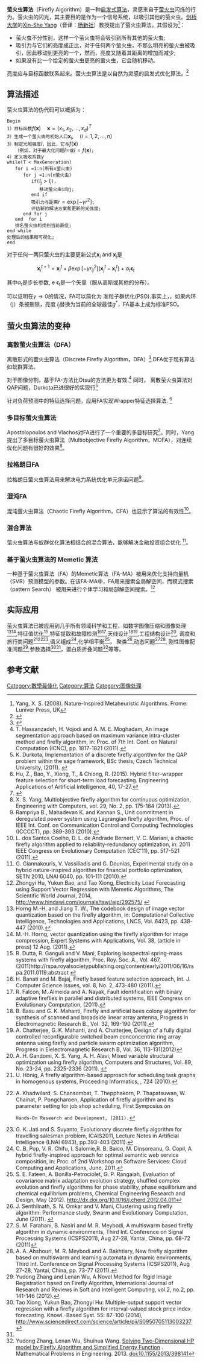 {{expand|time=2013-05-19T03:39:42+00:00}}
'''萤火虫算法'''（Firefly Algorithm）是一种[[元启发算法|启发式算法]]，灵感来自于[[螢火蟲|萤火虫]]闪烁的行为。萤火虫的闪光，其主要目的是作为一个信号系统，以吸引其他的萤火虫。[[剑桥大学|剑桥大学]]的[[杨新社|Xin-She Yang]]（音译：[[杨新社|杨新社]]）教授提出了萤火虫算法，其假设为<ref> Yang, X. S. (2008). Nature-Inspired Metaheuristic Algorithms. Frome: Luniver Press, UK</ref>：
* 萤火虫不分性别，这样一个萤火虫将会吸引到所有其他的萤火虫;
* 吸引力与它们的亮度成正比，对于任何两个萤火虫，不那么明亮的萤火虫被吸引，因此移动到更亮的一个，然而，亮度又随着其距离的增加而减少;
* 如果没有比一个给定的萤火虫更亮的萤火虫，它会随机移动。
亮度应与目标函数联系起来。萤火虫算法是以自然为灵感的启发式优化算法。<ref>{{Cite web |url=http://www.mathworks.com/matlabcentral/fileexchange/29693-firefly-algorithm/content/fa_mincon.m |title=存档副本 |accessdate=2013-05-18 |archive-date=2013-05-21 |archive-url=https://web.archive.org/web/20130521225656/http://www.mathworks.com/matlabcentral/fileexchange/29693-firefly-algorithm/content/fa_mincon.m |dead-url=no }}</ref>

==算法描述==
萤火虫算法的伪代码可以概括为：
 Begin
 1）目标函数<math> f(\mathbf{x}) \quad \mathbf{x}=(x_1, x_2, ..., x_d)^T </math>
 2）生成一个萤火虫的初始人口<math> \mathbf{x}_i, \quad (i=1,2,...,n) </math>
 3）制定光照强度<math>I</math>，因此，它与<math>f(\mathbf{x})</math>
    （例如，对于最大化问题<math>I \propto </math>或<math>I=f(\mathbf{x})</math>;
 4）定义吸收系数<math>\gamma </math>
 while(T < MaxGeneration)
    for i =1:n(所有n萤火虫)
       for j =1:n(n萤火虫)
          if(<math> I_j > I_i</math>)，
             移动萤火虫i向j;
          end if
          吸引力与距离<math>r =\exp[ - \gamma r^2]</math>;
          评估新的解决方案和更新的光强度;
       end for j
    end  for i
    排名萤火虫和找到当前最佳;
 end while
 处理后的结果和可视化;
 end

对于任何一两只萤火虫的主要更新公式<math>\mathbf{x}_i </math> and <math>\mathbf{x}_j </math>是
:: <math>\mathbf{x}_i^{t+1}=\mathbf{x}_i^t + \beta \exp[-\gamma r_{ij}^2] (\mathbf{x}_j^t - \mathbf{x}_i^t) +\alpha_t \boldsymbol{\epsilon}_t </math>
其中<math>\alpha_t </math>是步长参数, e <math>\boldsymbol{\epsilon}_t </math>是一个矢量（服从高斯或其他的分布）。

可以证明在<math>\gamma \rightarrow 0 </math>的情况，FA可以简化为 准粒子群优化(PSO).事实上，，如果内环（j）条被删除，亮度
<math>I_j</math>替换为当前的全球最佳<math>g^*</math>，FA基本上成为标准PSO。

==萤火虫算法的变种==
===离散萤火虫算法（DFA）===

离散形式的萤火虫算法（Discrete Firefly Algorithm，DFA）<ref>{{cite journal |first=M. K. |last=Sayadi |first2=R. |last2=Ramezanian |first3=N. |last3=Ghaffari-Nasab |title=A discrete firefly meta-heuristic with local search for makespan minimization in permutation flow shop scheduling problems |journal=Int. J. of Industrial Engineering Computations |volume=1 |issue= |pages=1–10 |year=2010 |url=http://growingscience.com/ijiec/VOL1/IJIEC_2010_7.pdf |access-date=2013-05-21 |archive-date=2013-10-13 |archive-url=https://web.archive.org/web/20131013153351/http://growingscience.com/ijiec/VOL1/IJIEC_2010_7.pdf |dead-url=no }}</ref>
DFA优于现有算法如蚁群算法。

对于图像分割，基于FA-方法比Otsu的方法更为有效.<ref>T. Hassanzadeh, H. Vojodi and A. M. E. Moghadam, An image segmentation approach based on maximum variance intra-cluster method and firefly algorithm, in: Proc. of 7th Int. Conf. on Natural Computation (ICNC), pp. 1817-1821 (2011).</ref>
同时， 离散萤火虫算法对QAP问题，Durkota已进很好的实现行<ref>K. Durkota,
Implementation of a discrete firefly algorithm for the QAP problem within the sage framework, BSc thesis, Czech Technical University, (2011).
{{cite web |url=http://cyber.felk.cvut.cz/research/theses/papers/189.pdf |title=存档副本 |accessdate=2013-05-21 |deadurl=yes |archiveurl=https://web.archive.org/web/20120425080037/http://cyber.felk.cvut.cz/research/theses/papers/189.pdf |archivedate=2012-04-25 }}</ref>

针对负荷预测中的特征选择问题，应用FA实现Wrapper特征选择算法. <ref>Hu, Z., Bao, Y., Xiong, T., & Chiong, R. (2015). Hybrid filter–wrapper feature selection for short-term load forecasting. Engineering Applications of Artificial Intelligence, 40, 17-27.</ref>

===多目标萤火虫算法===
Apostolopoulos and Vlachos对FA进行了一个重要的多目标研究<ref>{{cite journal |first=T. |last=Apostolopoulos |first2=A. |last2=Vlachos |title=Application of the Firefly Algorithm for Solving the Economic Emissions Load Dispatch Problem |journal=International Journal of Combinatorics |volume=2011 |year=2011 |page=Article ID 523806 |url=http://www.hindawi.com/journals/ijct/2011/523806.html }}</ref>。同时，Yang提出了多目标萤火虫算法（Multiobjective Firefly Algorithm，MOFA），对连续优化问题有很好的效果<ref>X. S. Yang, Multiobjective firefly algorithm for continuous optimization, Engineering with Computers, vol. 29, No. 2, pp. 175-184 (2013). </ref>。

===拉格朗日FA===
拉格朗日萤火虫算法用来解决电力系统优化单元承诺问题<ref>Rampriya B., Mahadevan K. and Kannan S., Unit commitment in deregulated power system using Lagrangian firefly algorithm, Proc. of IEEE Int. Conf. on Communication Control and Computing Technologies (ICCCCT), pp. 389-393 (2010).</ref>。

===混沌FA===
混沌萤火虫算法（Chaotic Firefly Algorithm，CFA）也显示了算法的有效性<ref>L. dos Santos Coelho, D. L. de Andrade Bernert, V. C. Mariani, a chaotic firefly algorithm applied to reliability-redundancy optimization, in: 2011 IEEE Congress on Evolutionary Computation (CEC'11), pp. 517-521 (2011).</ref>。

===混合算法===
萤火虫算法与蚁群优化算法相结合的混合算法，能够解决金融投资组合优化
<ref>G. Giannakouris, V. Vassiliadis and G. Dounias, Experimental study on a hybrid nature-inspired algorithm for financial portfolio optimization, SETN 2010, LNAI 6040, pp. 101-111 (2010).</ref>。

=== 基于萤火虫算法的 Memetic 算法===

一种基于萤火虫算法（FA）的Memetic算法（FA-MA）被用来优化支持向量机（SVR）预测模型的参数。在该FA-MA中，FA用来搜索全局解空间，而模式搜索（pattern Search） 被用来进行个体学习和局部解空间搜索。<ref name="#1">Zhongyi Hu, Yukun Bao, and Tao Xiong, Electricity Load Forecasting using Support Vector Regression with Memetic Algorithms, The Scientific World Journal, 2014, http://www.hindawi.com/journals/tswj/aip/292575/ {{Wayback|url=http://www.hindawi.com/journals/tswj/aip/292575/ |date=20131220084924 }}</ref>

== 实际应用 ==
萤火虫算法已被应用到几乎所有领域科学和工程，如数字图像压缩和图像处理<ref>Horng M.-H. and Jiang T. W., The codebook design of image vector quantization based on the firefly algorithm, in: Computational Collective Intelligence, Technologies and Applications, LNCS, Vol. 6423, pp. 438-447 (2010).</ref><ref>M.-H. Horng, vector quantization using the firefly algorithm for image compression, Expert Systems with Applications, Vol. 38,  (article in press) 12 Aug. (2011).</ref>,特征值优化<ref>R. Dutta, R. Ganguli and V. Mani, Exploring isospectral spring-mass systems with firefly algorithm, Proc. Roy. Soc. A.,
Vol. 467, (2011)http://rspa.royalsocietypublishing.org/content/early/2011/06/16/rspa.2011.0119.abstract {{Wayback|url=http://rspa.royalsocietypublishing.org/content/early/2011/06/16/rspa.2011.0119.abstract |date=20160304071525 }}</ref>,特征提取和故障检测<ref>H. Banati and M. Bajaj, Firefly based feature selection approach, Int. J. Computer Science Issues, vol. 8, No. 2, 473-480 (2011).</ref><ref>R. Falcon, M. Almeida and A. Nayak, Fault identification with binary adaptive fireflies in parallel and distributed systems, IEEE Congress on Evolutionary Computation, (2011).</ref>,天线设计<ref>B. Basu and G. K. Mahanti, Firefly and artificial bees colony algorithm for synthesis of scanned and broadside linear array antenna, Progress in Electromagnetic Research B., Vol. 32, 169-190 (2011).</ref><ref>A. Chatterjee, G. K. Mahanti, and A. Chatterjee, Design of a fully digital controlled reconfigurable switched beam conconcentric ring array antenna using firefly and particle swarm optimization algorithm, Progress in Elelectromagnetic Research B, Vol. 36, 113-131(2012)</ref>,工程结构设计<ref>A. H. Gandomi, X. S. Yang, A. H. Alavi, Mixed variable structural optimization using firefly algorithm, Computers and Structures, Vol. 89, No. 23-24, pp. 2325-2336 (2011). {{doi|10.1016/j.compstruc.2011.08.002}}</ref>, 
调度和旅行商问题<ref>U. Hönig, A firefly algorithm-based approach for scheduling task graphs in homogenous systems, Proceeding Informatics, {{doi|10.2316/P.2010.724-033}}, 724 (2010).</ref><ref>A. Khadwilard, S. Chansombat, T. Thepphakorn, P. Thapatsuwan, W. Chainat, P. Pongcharoen, Application of firefly algorithm and its parameter setting for job shop scheduling, First Symposius on
 Hands-On Research and Development, (2011).</ref><ref>G. K. Jati and S. Suyanto, Evolutionary discrete firefly algorithm for travelling salesman problem, ICAIS2011, Lecture Notes in Artificial Intelligence (LNAI 6943), pp.393-403 (2011).</ref>,语义组成<ref>C. B. Pop, V. R. Chifu, I. Salomie,R. B. Baico, M. Dinsoreanu, G. Copil, A hybrid firefly-inspired approach for optimal semantic web service composition, in: Proc. of 2nd Workshop on Software Services: Cloud Computing and Applications, June, 2011.</ref>,化学相平衡<ref>S. E. Fateen, A. Bonilla-Petrociolet, G. P. Rangaiah, Evaluation of covariance matrix adaptation evolution strategy, shuffled complex evolution and firefly algorithms for phase stability, phase equilibrium and chemical equilibrium problems, Chemical Engineering Research and Design, May (2012). http://dx.doi.org/10.1016/j.cherd.2012.04.011</ref>， 聚类<ref>J. Senthilnath,  S. N. Omkar and V. Mani, Clustering using firefly algorithm: Performance study, Swarm and Evolutionary Computation, June (2011). {{doi|10.1016/j.swevo.2011.06.003}}</ref>,动态问题<ref>S. M. Farahani, B. Nasiri and M. R. Meybodi, A multiswarm based firefly algorithm in dynamic environments, Third Int. Conference on Signal Processing Systems (ICSPS2011), Aug 27-28, Yantai, China, pp. 68-72 (2011)</ref><ref>A. A. Abshouri, M. R. Meybodi and A. Bakhtiary, New firefly algorithm based on multiswarm and learning automata in dynamic environments, Third Int. Conference on Signal Processing Systems (ICSPS2011), Aug 27-28, Yantai, China, pp. 73-77 (2011).</ref>, 
刚性图像配准问题<ref>Yudong Zhang and Lenan Wu, A Novel Method for Rigid Image Registration based on Firefly Algorithm, International Journal of Research and Reviews in Soft and Intelligent Computing, vol.2, no.2, pp. 141-146 (2012).</ref>,参数选择<ref>Tao Xiong, Yukun Bao, Zhongyi Hu: Multiple-output support vector regression with a firefly algorithm for interval-valued stock price index forecasting. Knowl.-Based Syst. 55: 87-100 (2014), http://www.sciencedirect.com/science/article/pii/S0950705113003237 {{Wayback|url=http://www.sciencedirect.com/science/article/pii/S0950705113003237 |date=20150924182004 }}</ref><ref name="#1"/>，蛋白质折叠问题<ref>Yudong Zhang, Lenan Wu, Shuihua Wang. [http://downloads.hindawi.com/journals/mpe/2013/398141.pdf Solving Two-Dimensional HP model by Firefly Algorithm and Simplified Energy Function] {{Wayback|url=http://downloads.hindawi.com/journals/mpe/2013/398141.pdf |date=20140429190313 }}. Mathematical Problems in Engineering. 2013. doi:10.1155/2013/398141</ref>等等。

== 参考文献 ==
{{Reflist}}

[[Category:數學最佳化|Category:數學最佳化]]
[[Category:算法|Category:算法]]
[[Category:图像处理|Category:图像处理]]